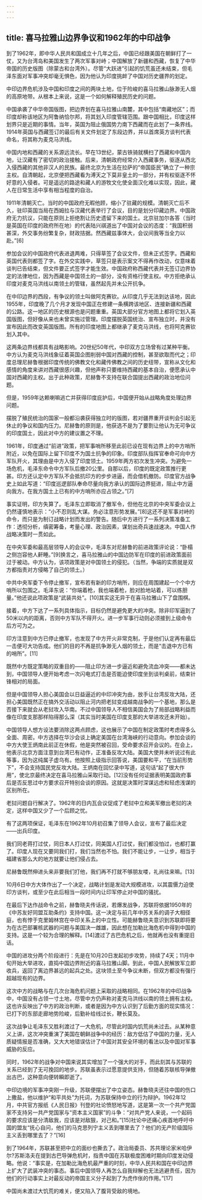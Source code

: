 ```yaml
---
---
---
```

title: 喜马拉雅山边界争议和1962年的中印战争
---




到了1962年，即中华人民共和国成立十几年之后，中国已经跟美国在朝鲜打了一仗，又为台湾岛和美国发生了两次军事对峙；中国解放了新疆和西藏，恢复了中华帝国的历史版图（除蒙古和台湾外）。尽管“大跃进”引起的饥荒虽还未结束，但毛泽东面对军事冲突却毫无惧色，因为他认为印度挑衅了中国对历史疆界的划定。

中印边界危机涉及中国和印度之间的两块土地，位于险峻的喜马拉雅山脉渺无人烟的高原地带。从根本上来说，这是一个如何解释殖民历史的问题。

中国承袭了中华帝国版图，把边界划在喜马拉雅山南麓，其中包括“南藏地区”；而印度却称该地区为阿鲁纳恰尔邦，将其划入印度管辖范围。跟中国相比，印度这样划界只是近期的事情。当年，英国为阻止俄国势力南下西藏而在此划了一条界线。1914年英国与西藏签订的最后有关文件划定了东段边界，并以首席英方谈判代表命名，将其称为麦克马洪线。

中国内地和西藏的关系源远流长。早在13世纪，蒙古铁骑就横扫了西藏和中国内地，让汉藏有了密切的政治接触。后来，清朝政府经常介入西藏事务，驱逐从西北入侵西藏的其他非汉人的民族。最终北京为生活在拉萨的“帝国臣民”确立了一种宗主权。自清朝起，北京便把西藏看为溥天之下莫非皇土的一部分，并有权驱逐不怀好意的入侵者。可是遥远的路途和藏人的游牧文化使全面汉化难以实现，因此，藏人在日常生活中享有相当程度的自治。

1911年清朝灭亡。当时的中国政府无暇他顾，缩小了驻藏的规模。清朝灭亡后不久，驻印英国当局在西姆拉与汉藏代表举行了会议，目的是划分印藏边界。中国政府无力抗议，只能在原则上拒绝割让历史遗留下来的国土。北京驻加尔各答（当时是英国在印度的政府所在地）的代表陆兴祺道出了中国对会议的态度：“我国积弱甚深，外交事务纷繁复杂，财政拮据。然西藏兹事体大，会议间我等当全力以赴。”[6]

参加会议的中国政府代表进退两难，只得草签了会议文件，但未正式签字。西藏和英国代表则都签了字。在外交实践中，草签只是表示案文不得再作改动，仅意味着谈判已告结束，但文件要正式签字才能生效。中国政府称西藏代表并无签订边界协定的法律地位，因为西藏是中国领土的一部分，没有资格行使主权。中方拒绝承认印度对麦克马洪线以南领土的管辖，虽然起先并未公开抗争。

在中印边界的西段，有争议的领土叫做阿克赛钦。从印度几乎无法到达该地，因此1955年，印度晚了几个月才发现中国正在修建一条横跨该地区、连接新疆和西藏的公路。这一地区的历史根源也是问题重重。英国大部分官方地图上都将它划入英国版图，但好像从来也未曾实施过管理。印度摆脱英国统治、宣布独立时，并没有宣布因此而改变英国版图。所有的印度地图上都继承了麦克马洪线，也将阿克赛钦划入其中。

这两条边界线都具有战略影响。20世纪50年代，中印双方立场曾有过某种平衡。中方认为麦克马洪线象征着英国企图削弱中国对西藏的控制，甚至欲取而代之；印度总理尼赫鲁根据印度传统的佛教文化和藏传佛教之间的历史纽带，宣称从文化和感情的角度来讲对西藏很感兴趣，但他声称只要维持西藏的基本自治，便愿承认中国对西藏的主权。出于此种政策，尼赫鲁不支持在联合国提出西藏的政治地位问题。

但是，1959年达赖喇嘛逃亡并获得印度庇护后，中国便开始从战略角度处理边界问题。

摆脱了殖民统治的国家一般都沿袭获得独立时的版图，若对疆界重开谈判会引起无休止的争议和国内压力。尼赫鲁的原则是，他获选不是为了要割让他认为无可争议的印度国土，因此对中方的建议置之不理。

1961年，印度通过“前进”政策，把军事哨所移至此前已设在现有边界上的中方哨所附近，以免在国际上留下印度不为国土抗争的印象。印度部队指挥官奉命可向中方军队开火，其理由是中方入侵了印度领土。1959年两方初次发生冲突。为避免一场危机，毛泽东命令中方军队后撤20公里。自那以后，印度的既定政策推行更甚。印方还认定中方军队不会抵抗印方的步步进逼，而会借机撤防。印度官方战争史上如此写道：“印度巡逻部队奉命尽量向我方承认的国际边界挺进，阻止中方逼向我方。在我方国土上已有的中方哨所亦应占领之。”[7]

事实证明，印方失算了。毛泽东立即取消了撤军令，但他在北京的中央军委会议上仍然谨慎地表示：“小不忍则乱大谋。务必注意形势发展。”[8]这还不是军事对峙的命令，而只是为制订战略计划而发出的警告。随后中方进行了一系列决策准备工作：透彻分析，缜密筹备，考量心理、政治因素，谋划出奇兵速战速决。中国人作战略决策时一贯如此。

在中央军委和最高层领导人的会议中，毛泽东对尼赫鲁的前进政策评论说：“卧榻之侧岂容他人鼾睡。”[9]换言之，喜马拉雅山的中国边防军在印度的前进政策面前过于被动。中方认为，该项政策是对中国领土的侵犯。（当然，争端的实质就是双方都指责对方侵略了自己的领土。）

中共中央军委下令停止撤军，宣布若有新的印方哨所，则应在周围建起一个个中方哨所以包围之。毛泽东说：“你端着枪，我也端着枪，脸对脸地站着，可以练胆量。”他还说此项政策是“武装共处”。[10]其实这无异于在喜马拉雅山下了盘围棋。

接着，中方下达了一系列具体指示，目标仍然是避免更大的冲突。除非印军逼到了50米以内的距离，否则中方军队不得开火。进一步军事行动则必须接到上级命令后方可为之。

印方注意到中方已停止撤军，也发现了中方开火非常克制，于是他们认定再有最后一击便可大功告成。他们的目的不再是抗争渺无人烟的领土，而是“击退中方已有的哨所”。[11]

既然中方既定策略的双重目的——阻止印方进一步逼近和避免流血冲突——都未达到，中国领导人便开始考虑一次闪电式打击是否能迫使印度坐到谈判桌前，结束针锋相对的局面。

但是中国领导人担心美国会以日益逼近的中印冲突为由，放手让台湾反攻大陆，还担心美国既然正在搞外交活动以阻止河内把老挝变成越南战争的一个基地，那么是否接下来就会从老挝攻入华南。不过中国领导人不相信美国会为了局部战略利益而像在印度支那那样陷得那么深（其实当时美国在印度支那的大举进攻还未开始）。

中国领导人想方设法要消除这两点顾虑，这也展示了中国在制定政策时考虑得多么全面、周密。中方选择在华沙会谈上确定美国在台湾海峡的行动意向。参加会谈的中方大使王炳南此前正在休假，他是突然被召回，受命要求召开会议的。在会上，他表示北京方面注意到台湾已有动作，正准备反攻大陆。美国大使并未听说过有此等事，因为这纯属子虚乌有。他按照上级指示回答说，美国要和平，“在当前形势下”，不会支持国民党反攻大陆。王炳南在回忆录中写道，这句话“起了很大作用”，使北京最终决定在喜马拉雅山采取行动。[12]没有任何证据表明美国政府事后是否反思过中方要求召开特别会谈的原因。这就是决策时深谋远虑和轻虑浅谋的区别所在。

老挝问题自行解决了。1962年的日内瓦会议促成了老挝中立和美军撤出老挝的决定，这样中国又少了一个后顾之忧。

有了这两项保证，毛泽东在1962年10月初召集了领导人会议，宣布了最后决定——出兵印度。

我们同老蒋打过仗，同日本人打过仗，同美国人打过仗，我们都没怕过，也都打赢了。印度人现在又要同我们打，我们当然也不怕。我们不能让步，一让步，相当于福建省那么大的地方就要让他们侵占去。

尼赫鲁既然伸进头来非要我们打他，我们再不打就不够朋友喽，礼尚往来嘛。[13]

10月6日中方大体作出了一个决定，战略计划是发动大规模进攻，以其震慑力迫使印方谈判，或至少在此后相当一段时间内让印军停止对中国的骚扰。

在最后下达作战命令之前，赫鲁晓夫传话说，若爆发战争，苏联将依据1950年的《中苏友好同盟互助条约》支持中国。这一决定与前几年中苏关系的调子大相径庭，也有悖于克里姆林宫在中印关系上的中立性。可能赫鲁晓夫意识到苏联即将要为在古巴部署核武器的问题与美国决一雌雄，因此想在加勒比海危机中得到中国的支持。这是一个较为合理的解释。[14]渡过了古巴危机之后，他就再也没有重提旧话。

中国的进攻分两个阶段进行：先是在10月20日发起初步攻势，持续了4天；11月中旬开始大举进攻，直捣中国边界附近的喜马拉雅山脚。到此，中国人民解放军立即收兵，返回了离边界甚远的起兵之处。这块领土至今争议未断，但双方都没有强行超越现有的边界。

这次中方的战略与在几次台海危机问题上采取的战略相同。在1962年的中印战争中，中国没有占领一寸土地，尽管中方仍声称对麦克马洪线以南的领土拥有主权。这也许反映出了中方的政治判断，或者是因为中方认识到了后勤方面的现实情况：已打下的东部走廊地势险峻，后勤补给线过长，鞭长莫及。

这次战争让毛泽东又胜利渡过了一大危机，尽管此时国内饥荒尚未过去。从某种意义上讲，这次冲突重演了美国在朝鲜战争中的经历：敌方低估了中国的力量，无人质疑情报是否准确，又大大地错误估计了中国对其安全环境的看法以及中国对军事威胁的反应。

同时，1962年的战争对中国来说其实增加了一个强大的对手，而此刻其与苏联的关系已经到了无可挽回的地步。苏联虽表示过愿意提供支持，但随着苏联核导弹撤出古巴，这种意向便转瞬即逝了。

中印边境的军事冲突刚一升级，苏联便摆出了中立姿态。赫鲁晓夫还往中国的伤口上撒盐，他以维护“和平共处”为托词，为苏联保持中立的行为辩护。1962年12月，中共官方报纸《人民日报》刊登的社论愤怒地写道，这是第一次一个共产党国家不支持另一共产党国家与“资本主义国家”的斗争：“对共产党人来说，一个起码的要求应该是分清敌我，应该是对敌狠，对己和。”[15]社论中还痛心疾首地呼吁中国的盟友“抚心自问，他们的马克思列宁主义丢到哪里去了？他们的无产阶级国际主义丢到哪里去了？”[16]

到了1964年，苏联甚至把中立的面纱也撕去了。政治局委员、苏共理论家米哈伊尔?苏斯洛夫在提到古巴导弹危机时，指责中国在苏联极度困难时期向印度发动侵略。他说：“事实是，在加勒比海危机最严重的时刻，中华人民共和国在中印边界上扩大了武装冲突的事态。事后中国领导人再怎么自我辩解也无法逃避责任，因为他们的行动事实上对最反动的帝国主义分子起到了为虎作伥的作用。”[17]

中国尚未渡过大饥荒的难关，便又陷入了腹背受敌的境地。
